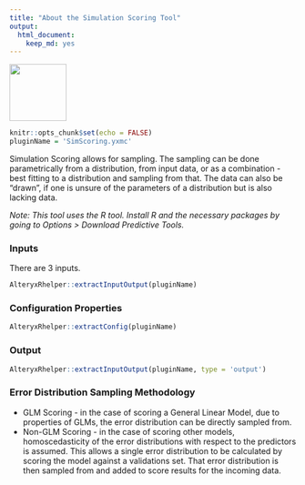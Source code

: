 ```yaml
---
title: "About the Simulation Scoring Tool"
output: 
  html_document: 
    keep_md: yes
---
```


<img src="../SimScoringIcon.png" width=100 height=100 />

```r
knitr::opts_chunk$set(echo = FALSE)
pluginName = 'SimScoring.yxmc'
```

Simulation Scoring allows for sampling. The sampling can be done parametrically from a distribution, from input data, or as a combination - best fitting to a distribution and sampling from that. The data can also be "drawn", if one is unsure of the parameters of a distribution but is also lacking data.

_Note: This tool uses the R tool. Install R and the necessary packages by going to Options > Download Predictive Tools._

### Inputs

There are 3 inputs.

```r
AlteryxRhelper::extractInputOutput(pluginName)
```

### Configuration Properties

```r
AlteryxRhelper::extractConfig(pluginName)
```

### Output

```r
AlteryxRhelper::extractInputOutput(pluginName, type = 'output')
```

### Error Distribution Sampling Methodology

- GLM Scoring - in the case of scoring a General Linear Model, due to properties of GLMs, the error distribution can be directly sampled from.
- Non-GLM Scoring - in the case of scoring other models, homoscedasticity of the error distributions with respect to the predictors is assumed. This allows a single error distribution to be calculated by scoring the model against a validations set. That error distribution is then sampled from and added to score results for the incoming data.


